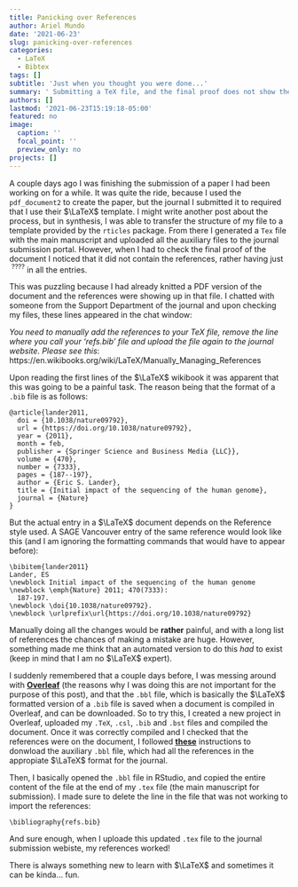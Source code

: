 ```yaml
---
title: Panicking over References
author: Ariel Mundo
date: '2021-06-23'
slug: panicking-over-references
categories:
  - LaTeX
  - Bibtex
tags: []
subtitle: 'Just when you thought you were done...'
summary: ' Submitting a TeX file, and the final proof does not show the references'
authors: []
lastmod: '2021-06-23T15:19:18-05:00'
featured: no
image:
  caption: ''
  focal_point: ''
  preview_only: no
projects: []
---
```


A couple days ago I was finishing the submission of a paper I had been working on for a while. It was quite the ride, because I used the `pdf_document2` to create the paper, but the journal I submitted it to required that I use their $\LaTeX$ template. I might write another post about the process, but in synthesis, I was able to transfer the structure of my file to a template provided by the `rticles` package. From there I generated a `Tex` file with the main manuscript and uploaded all the auxiliary files to the journal submission portal. However, when I had to check the final proof of the document I noticed that it did not contain the references, rather having just $\:^{????}$ in all the entries. 

This was puzzling because I had already knitted a PDF version of the document and the references were showing up in that file. I chatted with someone from the Support Department of the journal and upon checking my files, these lines appeared in the chat window:


_You need to manually add the references to your TeX file, remove the line where you call your 'refs.bib' file and upload the file again to the journal website. Please see this_:
https://en.wikibooks.org/wiki/LaTeX/Manually_Managing_References


Upon reading the first lines of the $\LaTeX$ wikibook it was apparent that this was going to be a painful task. The reason being that the format of a `.bib` file is as follows:

```
@article{lander2011,
  doi = {10.1038/nature09792},
  url = {https://doi.org/10.1038/nature09792},
  year = {2011},
  month = feb,
  publisher = {Springer Science and Business Media {LLC}},
  volume = {470},
  number = {7333},
  pages = {187--197},
  author = {Eric S. Lander},
  title = {Initial impact of the sequencing of the human genome},
  journal = {Nature}
}
```

But the actual entry in a $\LaTeX$ document depends on the Reference style used. A SAGE Vancouver entry of the same reference would look like this (and I am ignoring the formatting commands that would have to appear before):

```
\bibitem{lander2011}
Lander, ES
\newblock Initial impact of the sequencing of the human genome
\newblock \emph{Nature} 2011; 470(7333):
  187-197.
\newblock \doi{10.1038/nature09792}.
\newblock \urlprefix\url{https://doi.org/10.1038/nature09792}
```

Manually doing all the changes would be **rather** painful, and with a long list of references the chances of making a mistake are  huge. However, something made me think that an automated version to do this _had_ to exist (keep in mind that I am no $\LaTeX$ expert). 

I suddenly remembered that a couple days before, I was messing around with [**Overleaf**](https://www.overleaf.com) (the reasons why I was doing this are not important for the purpose of this post), and that the `.bbl` file, which is basically the $\LaTeX$ formatted version of a `.bib` file is saved when a document is compiled in Overleaf, and can be downloaded. So to try this, I created a new project in Overleaf, uploaded my `.TeX`, `.csl`, `.bib` and `.bst` files and compiled the document. 
Once it was correctly compiled and I checked that the references were on the document, I followed [**these**](https://www.overleaf.com/learn/how-to/Exporting_your_work_from_Overleaf#Downloading_with_.bbl_file.2C_for_journal_submission) instructions to donwload the auxiliary `.bbl` file, which had all the references in the appropiate $\LaTeX$ format for the journal. 

Then, I basically opened the `.bbl` file in RStudio, and copied the entire content of the file at the end of my `.tex` file (the main manuscript for submission). I made sure to delete the line in the file that was not working to import the references:

```
\bibliography{refs.bib}
```

And sure enough, when I uploade this updated `.tex` file to the journal submission webiste, my references worked!

There is always something new to learn with $\LaTeX$ and sometimes it can be kinda... fun.
